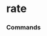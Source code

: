 # rate


### Commands
<ul className='grid grid-cols-1 md:grid-cols-2 lg:grid-cols-3 xl:grid-cols-4 gap-4 -ml-6'>
<ReferenceCard
    title="estr"
    description="Euro Short-Term Rate. The euro short-term rate (€STR) reflects the wholesale euro unsecured..."
    url="rate/estr"
    command
/><ReferenceCard
    title="dpcredit"
    description="Discount Window Primary Credit Rate. A bank rate is the interest rate a nation's central bank..."
    url="rate/dpcredit"
    command
/><ReferenceCard
    title="effr"
    description="Fed Funds Rate. Get Effective Federal Funds Rate data. A bank rate is the interest rate a..."
    url="rate/effr"
    command
/><ReferenceCard
    title="effr_forecast"
    description="Fed Funds Rate Projections. The projections for the federal funds rate are the value of the..."
    url="rate/effr_forecast"
    command
/><ReferenceCard
    title="sonia"
    description="Sterling Overnight Index Average. SONIA (Sterling Overnight Index Average) is an important..."
    url="rate/sonia"
    command
/><ReferenceCard
    title="ameribor"
    description="Ameribor. Ameribor (short for the American interbank offered rate) is a benchmark interest rate..."
    url="rate/ameribor"
    command
/><ReferenceCard
    title="iorb"
    description="Interest on Reserve Balances. Get Interest Rate on Reserve Balances data A bank rate is the..."
    url="rate/iorb"
    command
/><ReferenceCard
    title="ecb"
    description="European Central Bank Interest Rates. The Governing Council of the ECB sets the key interest..."
    url="rate/ecb"
    command
/>
</ul>

